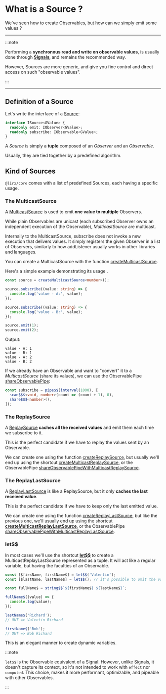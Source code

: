 # What is a Source ?

We've seen how to create Observables, but how can we simply emit some values ?

---

:::note

Performing a **synchronous read and write on observable values**, is usually done through **[Signals](/docs/documentation/signals/introduction/)**,
and remains the recommended way.

However, Sources are more generic, and give you fine control and direct access on such "observable values".

:::

---



## Definition of a Source

Let's write the interface of a [Source](/docs/reference/source/):

```ts
interface ISource<GValue> {
  readonly emit: IObserver<GValue>;
  readonly subscribe: IObservable<GValue>;
}
```

A *Source* is simply a **tuple** composed of an *Observer* and an *Observable*.

Usually, they are tied together by a predefined algorithm.


## Kind of Sources

`@lirx/core` comes with a list of predefined Sources, each having a specific usage.

### The MulticastSource

A [MulticastSource](/docs/reference/multicast-source/) is used to emit **one value to multiple** Observers.

While plain Observables are unicast (each subscribed Observer owns an independent execution of the Observable),
*MulticastSource* are multicast.

Internally to the MulticastSource, subscribe does not invoke a new execution that delivers values.
It simply registers the given Observer in a list of Observers, similarly to how addListener usually works in other libraries and languages.

You can create a MulticastSource with the function [createMulticastSource](/docs/reference/create-multicast-source/).

Here's a simple example demonstrating its usage .

```ts
const source = createMulticastSource<number>();

source.subscribe((value: string) => {
  console.log('value - A:', value);
});

source.subscribe((value: string) => {
  console.log('value - B:', value);
});

source.emit(1);
source.emit(2);
```

Output:

```text
value - A: 1
value - B: 1
value - A: 2
value - B: 2
```

If we already have an Observable and want to "convert" it to a *MulticastSource* (share its values), we can use the
ObservablePipe [shareObservablePipe](/docs/reference/share-observable-pipe/):

```ts
const subscribe = pipe$$(interval(1000), [
  scan$$$<void, number>(count => (count + 1), 0),
  share$$$<number>(),
]);
```


### The ReplaySource

A [ReplaySource](/docs/reference/replay-source/) **caches all the received values** and emit them each time we subscribe to it.

This is the perfect candidate if we have to replay the values sent by an Observable.

We can create one using the function [createReplaySource](/docs/reference/create-replay-source/),
but usually we'll end up using the shortcut [createMulticastReplaySource](/docs/reference/create-multicast-replay-source/),
or the ObservablePipe [shareObservablePipeWithMulticastReplaySource](/docs/reference/share-observable-pipe-with-multicast-replay-source/).


### The ReplayLastSource

A [ReplayLastSource](/docs/reference/replay-last-source/) is like a ReplaySource, but it only **caches the last received value**.

This is the perfect candidate if we have to keep only the last emitted value.

We can create one using the function [createReplayLastSource](/docs/reference/create-replay-last-source/), but like the previous one,
we'll usually end up using the shortcut **[createMulticastReplayLastSource](/docs/reference/create-multicast-replay-last-source/)**,
or the ObservablePipe [shareObservablePipeWithMulticastReplayLastSource](/docs/reference/share-observable-pipe-with-multicast-replay-last-source/).


### let$$

In most cases we'll use the shortcut **[let$$](/docs/reference/let/)** to create a MulticastReplayLastSource represented as a tuple.
It will act like a regular variable, but having the faculties of an Observable.

```ts
const [$firsName, firstName$] = let$$('Valentin');
const [$lastName, lastName$] = let$$(); // it's possible to omit the value, in this case, the Observable is uninitialized

const fullName$ = string$$`${firstName$} ${lastName$}`;

fullName$((value) => {
  console.log(value);
});

lastName$('Richard');
// OUT => Valentin Richard

firstName$('Bob');
// OUT => Bob Richard
```

This is an elegant manner to create dynamic variables.

:::note

`let$$` is the Observable equivalent of a Signal.
However, unlike Signals, it doesn't capture its context, so it's not intended to work with `effect` nor `computed`.
This choice, makes it more performant, optimizable, and pipeable with other Observables.

:::
